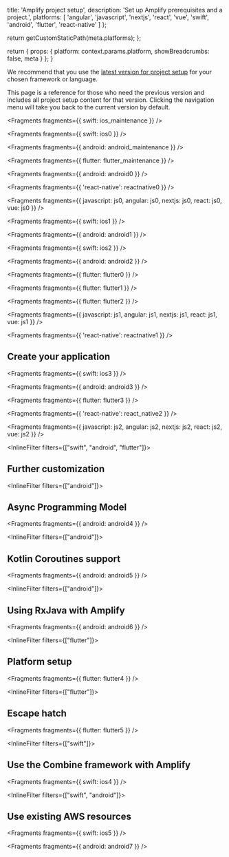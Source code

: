 
  title: 'Amplify project setup',
  description:
    'Set up Amplify prerequisites and a project.',
  platforms: [
    'angular',
    'javascript',
    'nextjs',
    'react',
    'vue',
    'swift',
    'android',
    'flutter',
    'react-native'
  ]
};

  return getCustomStaticPath(meta.platforms);
};

  return {
    props: {
      platform: context.params.platform,
      showBreadcrumbs: false,
      meta
    }
  };
}

<Callout info>

We recommend that you use the [latest version for project setup](/[platform]/start/project-setup/) for your chosen framework or language. 

This page is a reference for those who need the previous version and includes all project setup content for that version. Clicking the navigation menu will take you back to the current version by default.

</Callout>


<Fragments fragments={{ swift: ios_maintenance }} />


<Fragments fragments={{ swift: ios0 }} />


<Fragments fragments={{ android: android_maintenance }} />


<Fragments fragments={{ flutter: flutter_maintenance }} />


<Fragments fragments={{ android: android0 }} />


<Fragments fragments={{ 'react-native': reactnative0 }} />


<Fragments
  fragments={{
    javascript: js0,
    angular: js0,
    nextjs: js0,
    react: js0,
    vue: js0
  }}
/>


<Fragments fragments={{ swift: ios1 }} />


<Fragments fragments={{ android: android1 }} />


<Fragments fragments={{ swift: ios2 }} />


<Fragments fragments={{ android: android2 }} />


<Fragments fragments={{ flutter: flutter0 }} />


<Fragments fragments={{ flutter: flutter1 }} />


<Fragments fragments={{ flutter: flutter2 }} />


<Fragments
  fragments={{
    javascript: js1,
    angular: js1,
    nextjs: js1,
    react: js1,
    vue: js1
  }}
/>


<Fragments fragments={{ 'react-native': reactnative1 }} />

## Create your application


<Fragments fragments={{ swift: ios3 }} />


<Fragments fragments={{ android: android3 }} />


<Fragments fragments={{ flutter: flutter3 }} />


<Fragments fragments={{ 'react-native': react_native2 }} />


<Fragments
  fragments={{
    javascript: js2,
    angular: js2,
    nextjs: js2,
    react: js2,
    vue: js2
  }}
/>

<InlineFilter filters={["swift", "android", "flutter"]}>

## Further customization

</InlineFilter>

<InlineFilter filters={["android"]}>

## Async Programming Model


<Fragments fragments={{ android: android4 }} />

</InlineFilter>

<InlineFilter filters={["android"]}>

## Kotlin Coroutines support


<Fragments fragments={{ android: android5 }} />

</InlineFilter>

<InlineFilter filters={["android"]}>

## Using RxJava with Amplify


<Fragments fragments={{ android: android6 }} />

</InlineFilter>

<InlineFilter filters={["flutter"]}>

## Platform setup


<Fragments fragments={{ flutter: flutter4 }} />

</InlineFilter>

<InlineFilter filters={["flutter"]}>

## Escape hatch


<Fragments fragments={{ flutter: flutter5 }} />

</InlineFilter>

<InlineFilter filters={["swift"]}>

## Use the Combine framework with Amplify


<Fragments fragments={{ swift: ios4 }} />

</InlineFilter>

<InlineFilter filters={["swift", "android"]}>

## Use existing AWS resources


<Fragments fragments={{ swift: ios5 }} />


<Fragments fragments={{ android: android7 }} />

</InlineFilter>
